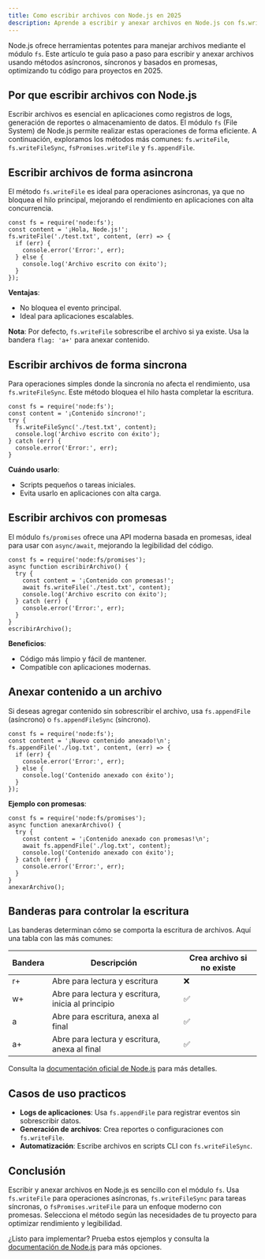 ```yaml
---
title: Como escribir archivos con Node.js en 2025
description: Aprende a escribir y anexar archivos en Node.js con fs.writeFile y promesas
---
```



Node.js ofrece herramientas potentes para manejar archivos mediante el módulo `fs`. Este artículo te guía paso a paso para escribir y anexar archivos usando métodos asíncronos, síncronos y basados en promesas, optimizando tu código para proyectos en 2025.

## Por que escribir archivos con Node.js

Escribir archivos es esencial en aplicaciones como registros de logs, generación de reportes o almacenamiento de datos. El módulo `fs` (File System) de Node.js permite realizar estas operaciones de forma eficiente. A continuación, exploramos los métodos más comunes: `fs.writeFile`, `fs.writeFileSync`, `fsPromises.writeFile` y `fs.appendFile`.

## Escribir archivos de forma asincrona

El método `fs.writeFile` es ideal para operaciones asíncronas, ya que no bloquea el hilo principal, mejorando el rendimiento en aplicaciones con alta concurrencia.

```go:js
const fs = require('node:fs');
const content = '¡Hola, Node.js!';
fs.writeFile('./test.txt', content, (err) => {
  if (err) {
    console.error('Error:', err);
  } else {
    console.log('Archivo escrito con éxito');
  }
});
```

**Ventajas**:
- No bloquea el evento principal.
- Ideal para aplicaciones escalables.

**Nota**: Por defecto, `fs.writeFile` sobrescribe el archivo si ya existe. Usa la bandera `flag: 'a+'` para anexar contenido.

## Escribir archivos de forma sincrona

Para operaciones simples donde la sincronía no afecta el rendimiento, usa `fs.writeFileSync`. Este método bloquea el hilo hasta completar la escritura.

```go:js
const fs = require('node:fs');
const content = '¡Contenido síncrono!';
try {
  fs.writeFileSync('./test.txt', content);
  console.log('Archivo escrito con éxito');
} catch (err) {
  console.error('Error:', err);
}
```

**Cuándo usarlo**:
- Scripts pequeños o tareas iniciales.
- Evita usarlo en aplicaciones con alta carga.

## Escribir archivos con promesas

El módulo `fs/promises` ofrece una API moderna basada en promesas, ideal para usar con `async/await`, mejorando la legibilidad del código.

```go:js
const fs = require('node:fs/promises');
async function escribirArchivo() {
  try {
    const content = '¡Contenido con promesas!';
    await fs.writeFile('./test.txt', content);
    console.log('Archivo escrito con éxito');
  } catch (err) {
    console.error('Error:', err);
  }
}
escribirArchivo();
```

**Beneficios**:
- Código más limpio y fácil de mantener.
- Compatible con aplicaciones modernas.

## Anexar contenido a un archivo

Si deseas agregar contenido sin sobrescribir el archivo, usa `fs.appendFile` (asíncrono) o `fs.appendFileSync` (síncrono).

```go:js
const fs = require('node:fs');
const content = '¡Nuevo contenido anexado!\n';
fs.appendFile('./log.txt', content, (err) => {
  if (err) {
    console.error('Error:', err);
  } else {
    console.log('Contenido anexado con éxito');
  }
});
```

**Ejemplo con promesas**:

```go:js
const fs = require('node:fs/promises');
async function anexarArchivo() {
  try {
    const content = '¡Contenido anexado con promesas!\n';
    await fs.appendFile('./log.txt', content);
    console.log('Contenido anexado con éxito');
  } catch (err) {
    console.error('Error:', err);
  }
}
anexarArchivo();
```

## Banderas para controlar la escritura

Las banderas determinan cómo se comporta la escritura de archivos. Aquí una tabla con las más comunes:

| Bandera | Descripción | Crea archivo si no existe |
|---------|-------------|--------------------------|
| r+      | Abre para lectura y escritura | ❌ |
| w+      | Abre para lectura y escritura, inicia al principio | ✅ |
| a       | Abre para escritura, anexa al final | ✅ |
| a+      | Abre para lectura y escritura, anexa al final | ✅ |

Consulta la [documentación oficial de Node.js](https://nodejs.org/api/fs.html) para más detalles.

## Casos de uso practicos

- **Logs de aplicaciones**: Usa `fs.appendFile` para registrar eventos sin sobrescribir datos.
- **Generación de archivos**: Crea reportes o configuraciones con `fs.writeFile`.
- **Automatización**: Escribe archivos en scripts CLI con `fs.writeFileSync`.

## Conclusión

Escribir y anexar archivos en Node.js es sencillo con el módulo `fs`. Usa `fs.writeFile` para operaciones asíncronas, `fs.writeFileSync` para tareas síncronas, o `fsPromises.writeFile` para un enfoque moderno con promesas. Selecciona el método según las necesidades de tu proyecto para optimizar rendimiento y legibilidad.

¿Listo para implementar? Prueba estos ejemplos y consulta la [documentación de Node.js](https://nodejs.org/api/fs.html) para más opciones.

